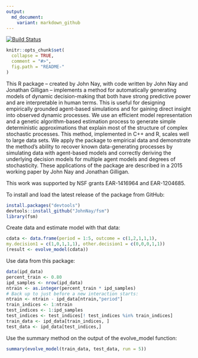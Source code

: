```yaml
---
output:
  md_document:
    variant: markdown_github
---
```


<!-- README.md is generated from README.Rmd. Please edit that file -->

[![Build Status](https://travis-ci.org/JohnNay/fsm.png?branch=master)](https://travis-ci.org/JohnNay/fsm)

```r
knitr::opts_chunk$set(
  collapse = TRUE,
  comment = "#>",
  fig.path = "README-"
)
```

This R package -- created by John Nay, with code written by John Nay and Jonathan Gilligan -- implements a method for automatically generating models of dynamic decision-making that both have strong predictive power and are interpretable in human terms. This is useful for designing empirically grounded agent-based simulations and for gaining direct insight into observed dynamic processes. We use an efficient model representation and a genetic algorithm-based estimation process to generate simple deterministic approximations that explain most of the structure of complex stochastic processes. This method, implemented in C++ and R, scales well to large data sets. We apply the package to empirical data and demonstrate the method's ability to recover known data-generating processes by simulating data with agent-based models and correctly deriving the underlying decision models for multiple agent models and degrees of stochasticity. These applications of the package are described in a 2015 working paper by John Nay and Jonathan Gilligan.

This work was supported by NSF grants EAR-1416964 and EAR-1204685.

To install and load the latest release of the package from GitHub:
```r
install.packages("devtools")
devtools::install_github("JohnNay/fsm")
library(fsm)
```

Create data and estimate model with that data:
```r
cdata <- data.frame(period = 1:5, outcome = c(1,2,1,1,1),
my.decision1 = c(1,0,1,1,1), other.decision1 = c(0,0,0,1,1))
(result <- evolve_model(cdata))
```

Use data from this package:
```r
data(ipd_data)
percent_train <- 0.80
ipd_samples <- nrow(ipd_data)
ntrain <- as.integer(percent_train * ipd_samples)
# Back up to just before a new interaction starts:
ntrain <- ntrain - ipd_data[ntrain,"period"]
train_indices <- 1:ntrain
test_indices <- 1:ipd_samples
test_indices <- test_indices[! test_indices %in% train_indices]
train_data <- ipd_data[train_indices, ]
test_data <- ipd_data[test_indices,]
```

Use the summary method on the output of the evolve_model function:
```r
summary(evolve_model(train_data, test_data, run = 5))
```


